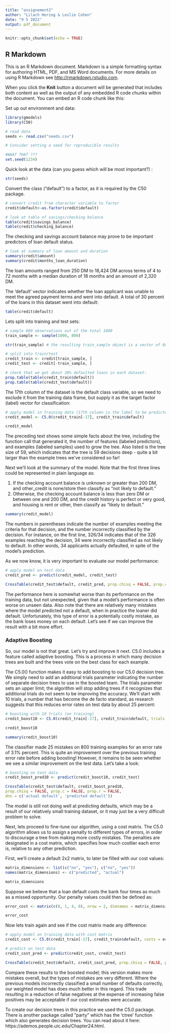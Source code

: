 ```yaml
---
title: "assignement2"
author: "Lilach Herzog & Leslie Cohen"
date: "9 5 2022"
output: pdf_document
---
```


```r
knitr::opts_chunk$set(echo = TRUE)
```

## R Markdown

This is an R Markdown document. Markdown is a simple formatting syntax for authoring HTML, PDF, and MS Word documents. For more details on using R Markdown see <http://rmarkdown.rstudio.com>.

When you click the **Knit** button a document will be generated that includes both content as well as the output of any embedded R code chunks within the document. You can embed an R code chunk like this:



Set up out environment and data:

```r
library(gmodels)
library(C50)

# read data
seeds <- read.csv("seeds.csv")

# Consider setting a seed for reproducible results

#WHAT THAT ???
set.seed(1234)
```

Quick look at the data (can you guess which will be most important?) :

```r
str(seeds)
```

Convert the class ("default") to a factor, as it is required by the C50 package.

```r
# convert credit from character variable to factor
credit$default<-as.factor(credit$default)
```


```r
# look at table of savings/checking balance
table(credit$savings_balance)
table(credit$checking_balance)
```

The checking and savings account balance may prove to be important predictors of
loan default status.

```r
# look at summary of loan amount and duration
summary(credit$amount)
summary(credit$months_loan_duration)
```

The loan amounts ranged from 250 DM to 18,424 DM across terms of 4 to 72 months
with a median duration of 18 months and an amount of 2,320 DM.

The 'default' vector indicates whether the loan applicant was unable to meet the
agreed payment terms and went into default. A total of 30 percent of the loans in
this dataset went into default:

```r
table(credit$default)
```

Lets split into training and test sets:

```r
# sample 800 observations out of the total 1000
train_sample <- sample(1000, 800)

str(train_sample) # the resulting train_sample object is a vector of 800 random integers

# split into train/test
credit_train <- credit[train_sample, ]
credit_test <- credit[-train_sample, ]

# check that we got about 30% defaulted loans in each dataset:
prop.table(table(credit_train$default))
prop.table(table(credit_test$default))
```

The 17th column of the dataset is the default class variable, so we need to exclude it from the training data frame, but supply it as the target factor (label) vector for classification:

```r
# apply model in training data (17th column is the label to be predicted)
credit_model <- C5.0(credit_train[-17], credit_train$default)

credit_model
```

The preceding text shows some simple facts about the tree, including the function
call that generated it, the number of features (labeled predictors), and examples
(labeled samples) used to grow the tree. Also listed is the tree size of 59, which
indicates that the tree is 59 decisions deep - quite a bit larger than the example
trees we've considered so far!


Next we'll look at the summary of the model. 
Note that the first three lines could be represented in plain language as:

1. If the checking account balance is unknown or greater than 200 DM, and other_credit
is none/store then classify as "not likely to default."
2. Otherwise, the checking account balance is less than zero DM or between
one and 200 DM, and the credit history is perfect or very good, and housing
is rent or other, then classify as "likely to default."

```r
summary(credit_model)
```

The numbers in parentheses indicate the number of examples meeting the criteria for
that decision, and the number incorrectly classified by the decision. 
For instance, on the first line, 326/34 indicates that of the 326 examples reaching the decision, 34 were incorrectly classified as not likely to default. In other words, 34 applicants actually defaulted, in spite of the model's prediction.

As we now know, it is very important to evaluate our model performance:

```r
# apply model on test data
credit_pred <- predict(credit_model, credit_test)

CrossTable(credit_test$default, credit_pred, prop.chisq = FALSE, prop.c = FALSE, prop.r = FALSE, dnn = c('actual default', 'predicted default'))
```

The performance here is somewhat worse than its performance on the
training data, but not unexpected, given that a model's performance is often worse
on unseen data. Also note that there are relatively many mistakes where the model predicted not a default, when in practice the loaner did default. 
Unfortunately, this type of error is a potentially costly mistake, as the bank loses money on each default. 
Let's see if we can improve the result with a bit more effort.

### Adaptive Boosting

So, our model is not that great. Let's try and improve it next. C5.0 includes a feature called adaptive boosting. This is a process in which many decision trees are built and the trees vote on the best class for each example. 

The C5.0() function makes it easy to add boosting to our C5.0 decision tree. We
simply need to add an additional trials parameter indicating the number of
separate decision trees to use in the boosted team. The trials parameter sets an
upper limit; the algorithm will stop adding trees if it recognizes that additional 
trials do not seem to be improving the accuracy. 
We'll start with 10 trials, a number that has become the de facto standard, as research 
suggests that this reduces error rates on test data by about 25 percent:

```r
# boosting with 10 trials (on training)
credit_boost10 <- C5.0(credit_train[-17], credit_train$default, trials = 10)

credit_boost10

summary(credit_boost10)
```

The classifier made 25 mistakes on 800 training examples for an error rate of
3.1% percent. This is quite an improvement over the previous training error rate
before adding boosting! However, it remains to be seen whether we see
a similar improvement on the test data. Let's take a look:

```r
# boosting on test data
credit_boost_pred10 <- predict(credit_boost10, credit_test)

CrossTable(credit_test$default, credit_boost_pred10,
prop.chisq = FALSE, prop.c = FALSE, prop.r = FALSE,
dnn = c('actual default', 'predicted default'))
```

The model is still not doing well at predicting defaults, which may be a result of our relatively small training dataset, or it may just be a very difficult problem to solve.

Next, lets proceed to fine-tune our algorithm, using a cost matrix. 
The C5.0 algorithm allows us to assign a penalty to different types of errors, in order to discourage a tree from making more costly mistakes. The penalties are designated in a cost matrix, which specifies how much costlier each error is, relative to any other prediction.

First, we'll create a default 2x2 matrix, to later be filled with our cost values:

```r
matrix_dimensions <- list(c("no", "yes"), c("no", "yes"))
names(matrix_dimensions) <- c("predicted", "actual")

matrix_dimensions
```

Suppose we believe that a loan default costs the bank four times as much as a missed opportunity. 
Our penalty values could then be defined as:

```r
error_cost <- matrix(c(0, 1, 4, 0), nrow = 2, dimnames = matrix_dimensions)

error_cost
```

Now lets train again and see if the cost matrix made any difference:

```r
# apply model on training data with cost matrix
credit_cost <- C5.0(credit_train[-17], credit_train$default, costs = error_cost)

# predict on test data
credit_cost_pred <- predict(credit_cost, credit_test)

CrossTable(credit_test$default, credit_cost_pred, prop.chisq = FALSE, prop.c = FALSE, prop.r = FALSE, dnn = c('actual default', 'predicted default'))
```

Compare these results to the boosted model; this version makes more mistakes overall, but the types of mistakes are very different. Where the previous models incorrectly classified a small number of defaults correctly, our weighted model has does much better in this regard. This trade resulting in a reduction of false negatives at the expense of increasing false positives may be acceptable if our cost estimates were accurate.


To create our decision trees in this practice we used the C5.0 package. 
There is another package called "party" which has the 'ctree' function which
also generates decision trees. You can read about it here: https://ademos.people.uic.edu/Chapter24.html.

